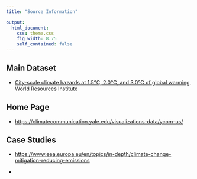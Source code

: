 ```yaml
---
title: "Source Information"

output:
  html_document:
    css: theme.css
    fig_width: 8.75
    self_contained: false
---
```


## Main Dataset

-   [City-scale climate hazards at 1.5°C, 2.0°C, and 3.0°C of global warming](https://datasets.wri.org/datasets/city-scale-climate-hazard-indicators-warming-scenarios?map=eyJ2aWV3U3RhdGUiOnsibGF0aXR1ZGUiOjAsImxvbmdpdHVkZSI6MCwiem9vbSI6MywiYmVhcmluZyI6MCwicGl0Y2giOjAsInBhZGRpbmciOnsidG9wIjowLCJib3R0b20iOjAsImxlZnQiOjAsInJpZ2h0IjowfX0sImJhc2VtYXAiOiJsaWdodCIsImJvdW5kYXJpZXMiOmZhbHNlLCJsYWJlbHMiOiJkYXJrIiwiYWN0aXZlTGF5ZXJHcm91cHMiOltdLCJib3VuZHMiOnsiYmJveCI6bnVsbCwib3B0aW9ucyI6e319LCJsYXllcnNQYXJzZWQiOltdfQ%3D%3D), World Resources Institute

## Home Page

-   <https://climatecommunication.yale.edu/visualizations-data/ycom-us/>

## Case Studies

-   <https://www.eea.europa.eu/en/topics/in-depth/climate-change-mitigation-reducing-emissions>

-   
